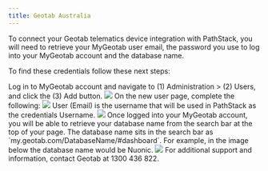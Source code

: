 ```yaml
---
title: Geotab Australia
---
```


To connect your Geotab telematics device integration with PathStack, you will need to retrieve your MyGeotab user email,
the password you use to log into your MyGeotab account and the database name. 

To find these credentials follow these next steps:

<Steps>
  <Step title = "Create a Geotab Service Account for PathStack">
    Log in to MyGeotab account and navigate to (1) Administration > (2) Users, and click the (3) Add button. 
    <img src="images/Integration-guides/geo_1_1.png"/>
  </Step>
  <Step title="Create a new user for PathStack">
    On the new user page, complete the following:
    <Steps>
      <Step title = "User (Email) - Email used as PathStack Username" />
      <Step title = "Password - Create a strong password for one-time user" />
      <Step title = "Force password change on next login - Toggle to Yes" />
      <Step title = "Security Clearence - Choose View Only" />
      <Step title = "Data Access - Select Everything" />
      <Step title = "Save" />
    </Steps>
    <img src="images/Integration-guides/geo_1.png" />
    User (Email) is the username that will be used in PathStack as the credentials Username.
    <img src="images/Integration-guides/geo_2.png" />
  </Step>
  <Step title="Retrieve Database name">
    Once logged into your MyGeotab account, you will be able to retrieve your database name from the search bar at the 
    top of your page. The database name sits in the search bar as `my.geotab.com/DatabaseName/#dashboard`. For example, 
    in the image below the database name would be Nuonic. 
    <img src="images/Integration-guides/geo_3.png" />
  </Step>
</Steps>
<Warning>For additional support and information, contact Geotab at 1300 436 822. </Warning>
